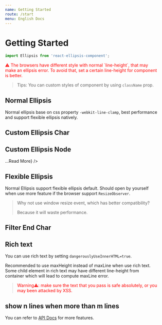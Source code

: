 ```yaml
---
name: Getting Started
route: /start
menu: English Docs
---
```



# Getting Started

```js
import Ellipsis from 'react-ellipsis-component';
```

<p style="color: red;">⚠️ The browsers have different style with normal `line-height`, that may make an ellipsis error.
To avoid that, set a certain line-height for component is better.</p>

> Tips: You can custom styles of component by using `className` prop.

## Normal Ellipsis

<Playground>
  <Ellipsis
    text="A high performance and customized ellipsis component for react. Support to custom ellipsis char, ellipsis html, end char filter, reflow callback, ...etc."
    maxLine="1"
  />
</Playground>

Normal ellipsis base on css property `-webkit-line-clamp`, best performance and support flexible ellipsis natively.

## Custom Ellipsis Char

<Playground>
  <Ellipsis
    text="A high performance and customized ellipsis component for react. Support to custom ellipsis char, ellipsis html, end char filter, reflow callback, ...etc."
    maxLine="1"
    ellipsisNode=" ...Read More"
  />
</Playground>

## Custom Ellipsis Node

<Playground>
  <Ellipsis
    text="A high performance and customized ellipsis component for react. Support to custom ellipsis char, ellipsis html, end char filter, reflow callback, ...etc."
    maxLine="1"
    ellipsisNode={<a href="/start#custom-ellipsis-node">...Read More</a>}
  />
</Playground>

## Flexible Ellipsis

Normal Ellipsis support flexible ellipsis default. Should open by yourself when use more feature if the browser support `ResizeObserver`.

> Why not use window resize event, which has better compatibility?
>
> Because it will waste performance.

<Playground>
  <Ellipsis
    text="A high performance and customized ellipsis component for react. Support to custom ellipsis char, ellipsis html, end char filter, reflow callback, ...etc."
    maxLine="1"
    ellipsisNode=" ...Read More"
    reflowOnResize={true}
  />
</Playground>

## Filter End Char

<Playground>
  <Ellipsis
    text="A high performance and customized ellipsis component for react. Support to custom ellipsis char, ellipsis html, end char filter, reflow callback, ...etc."
    maxLine="1"
    ellipsisNode=" ...Read More"
    endExcludes={[' ', ',', '.']}
    reflowOnResize={true}
  />
</Playground>

## Rich text

You can use rich text by setting `dangerouslyUseInnerHTML=true`.

Recommended to use maxHeight instead of maxLine when use rich text.
Some child element in rich text may have different line-height from container
which will lead to compute maxLine error.

> <p style="color: red;">Warning⚠️: make sure the text that you pass is safe absolutely, or you may been attacked by XSS.</p>

<Playground>
  <Ellipsis
    text="A <b>high performance</b> and <b>customized</b> ellipsis component for react. Support to custom ellipsis char, ellipsis html, end char filter, reflow callback, ...etc."
    maxHeight="30"
    dangerouslyUseInnerHTML={true}
    reflowOnResize={true}
  />
</Playground>

## show n lines when more than m lines

<Playground>
  <Ellipsis
    text="A high performance and customized ellipsis component for react. Support to custom ellipsis char, ellipsis html, end char filter, reflow callback, ...etc."
    maxLine="2"
    visibleLine="1"
  />
</Playground>

You can refer to [API Docs](/api) for more features.
